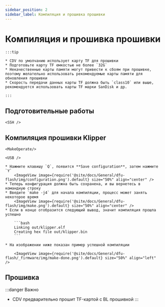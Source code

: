 ```yaml
---
sidebar_position: 2
sidebar_label: Компиляция и прошивка прошивки
---
```






# Компиляция и прошивка прошивки

    :::tip

    * CDV по умолчанию использует карту TF для прошивки
    * Подготовьте карту TF емкостью не более `32G`
    * Некачественные карты памяти могут привести к сбоям при прошивке, поэтому желательно использовать рекомендуемые карты памяти для обновления прошивки
    * Скорость передачи данных карты TF должна быть `class10` или выше, рекомендуется использовать карты TF марки SanDisk и др.

    :::



## Подготовительные работы

    <SSH />

## Компиляция прошивки Klipper

    <MakeOperate/>

    <USB />

    * Нажмите клавишу `Q`, появится **Save configuration**, затем нажмите `Y`
        <ImageView image={require('@site/docs/General/dfu-flash/img/configuration.png').default} size="50%" align="center" />
    * Теперь конфигурация должна быть сохранена, и вы вернетесь в командную строку
    * Введите `make -j4` для начала компиляции, процесс может занять некоторое время
        <ImageView image={require('@site/docs/General/dfu-flash/img/make.png').default} size="50%" align="center" />
    * Если в конце отобразится следующий вывод, значит компиляция прошла успешно

        ```bash
        Linking out/klipper.elf
        Creating hex file out/klipper.bin
        ```
        
    * На изображении ниже показан пример успешной компиляции

        <ImageView image={require('@site/docs/General/dfu-flash/_firmware/img/make-done.png').default} size="50%" align="left" />

## Прошивка

:::danger Важно
* CDV предварительно прошит TF-картой с BL прошивкой
:::

    <TF />
